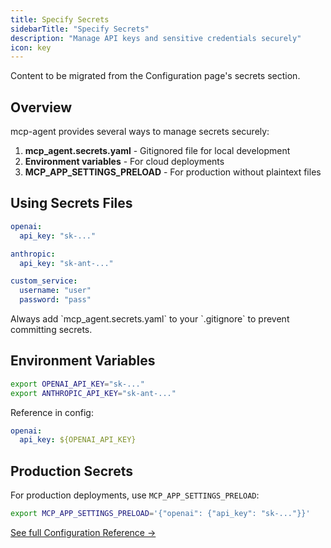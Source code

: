 ```yaml
---
title: Specify Secrets
sidebarTitle: "Specify Secrets"
description: "Manage API keys and sensitive credentials securely"
icon: key
---
```


<Info>
Content to be migrated from the Configuration page's secrets section.
</Info>

## Overview

mcp-agent provides several ways to manage secrets securely:

1. **mcp_agent.secrets.yaml** - Gitignored file for local development
2. **Environment variables** - For cloud deployments
3. **MCP_APP_SETTINGS_PRELOAD** - For production without plaintext files

## Using Secrets Files

```yaml mcp_agent.secrets.yaml
openai:
  api_key: "sk-..."

anthropic:
  api_key: "sk-ant-..."

custom_service:
  username: "user"
  password: "pass"
```

<Warning>
  Always add `mcp_agent.secrets.yaml` to your `.gitignore` to prevent committing secrets.
</Warning>

## Environment Variables

```bash
export OPENAI_API_KEY="sk-..."
export ANTHROPIC_API_KEY="sk-ant-..."
```

Reference in config:

```yaml mcp_agent.config.yaml
openai:
  api_key: ${OPENAI_API_KEY}
```

## Production Secrets

For production deployments, use `MCP_APP_SETTINGS_PRELOAD`:

```bash
export MCP_APP_SETTINGS_PRELOAD='{"openai": {"api_key": "sk-..."}}'
```

[See full Configuration Reference →](/reference/configuration)
